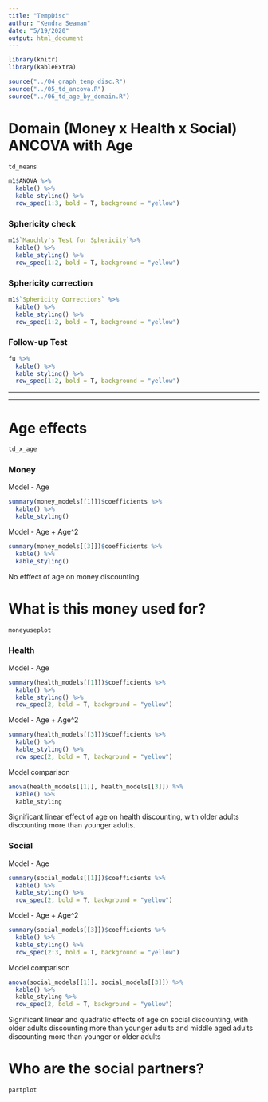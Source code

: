 ```yaml
---
title: "TempDisc"
author: "Kendra Seaman"
date: "5/19/2020"
output: html_document
---
```


```r
library(knitr)
library(kableExtra)
```

```r
source("../04_graph_temp_disc.R")
source("../05_td_ancova.R")
source("../06_td_age_by_domain.R")
```

# Domain (Money x Health x Social) ANCOVA with Age 
```r
td_means
```

```r
m1$ANOVA %>%
  kable() %>%
  kable_styling() %>%
  row_spec(1:3, bold = T, background = "yellow")
```

### Sphericity check
```r
m1$`Mauchly's Test for Sphericity`%>%
  kable() %>%
  kable_styling() %>%
  row_spec(1:2, bold = T, background = "yellow")
```

### Sphericity correction
```r
m1$`Sphericity Corrections` %>%
  kable() %>%
  kable_styling() %>%
  row_spec(1:2, bold = T, background = "yellow")
```

### Follow-up Test
```r
fu %>%
  kable() %>%
  kable_styling() %>%
  row_spec(1:2, bold = T, background = "yellow")
```

***
***

# Age effects
```r
td_x_age
```

### Money

Model - Age
```r
summary(money_models[[1]])$coefficients %>%
  kable() %>%
  kable_styling()
```

Model - Age + Age^2
```r
summary(money_models[[3]])$coefficients %>%
  kable() %>%
  kable_styling()
```

No efffect of age on money discounting.

# What is this money used for?
```r
moneyuseplot
```

### Health 

Model - Age
```r
summary(health_models[[1]])$coefficients %>%
  kable() %>%
  kable_styling() %>%
  row_spec(2, bold = T, background = "yellow")
```

Model - Age + Age^2
```r
summary(health_models[[3]])$coefficients %>%
  kable() %>%
  kable_styling() %>%
  row_spec(2, bold = T, background = "yellow")
```

Model comparison
```r
anova(health_models[[1]], health_models[[3]]) %>% 
  kable() %>%
  kable_styling
```

Significant linear effect of age on health discounting, with older adults discounting more than younger adults.

### Social

Model - Age
```r
summary(social_models[[1]])$coefficients %>%
  kable() %>%
  kable_styling() %>%
  row_spec(2, bold = T, background = "yellow")
```

Model - Age + Age^2
```r
summary(social_models[[3]])$coefficients %>%
  kable() %>%
  kable_styling() %>%
  row_spec(2:3, bold = T, background = "yellow")
```

Model comparison
```r
anova(social_models[[1]], social_models[[3]]) %>% 
  kable() %>%
  kable_styling %>%
  row_spec(2, bold = T, background = "yellow")
```

Significant linear and quadratic effects of age on social discounting, with older adults discounting more than younger adults and middle aged adults discounting more than younger or older adults

# Who are the social partners?
```r
partplot
```
